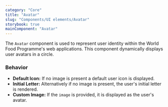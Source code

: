 ```yaml
---
category: "Core"
title: "Avatar"
slug: "Components/UI elements/Avatar"
storybook: true
mainComponent: "Avatar"
---
```


The `Avatar` component is used to represent user identity within the World Food Programme's web applications. This component dynamically displays user avatars in a circle.

### Behavior

- **Default Icon:** If no image is present a default user icon is displayed.
- **Initial Letter:** Alternatively if no image is present, the user's initial letter is rendered.
- **Custom Image:** If the `image` is provided, it is displayed as the user's avatar.
